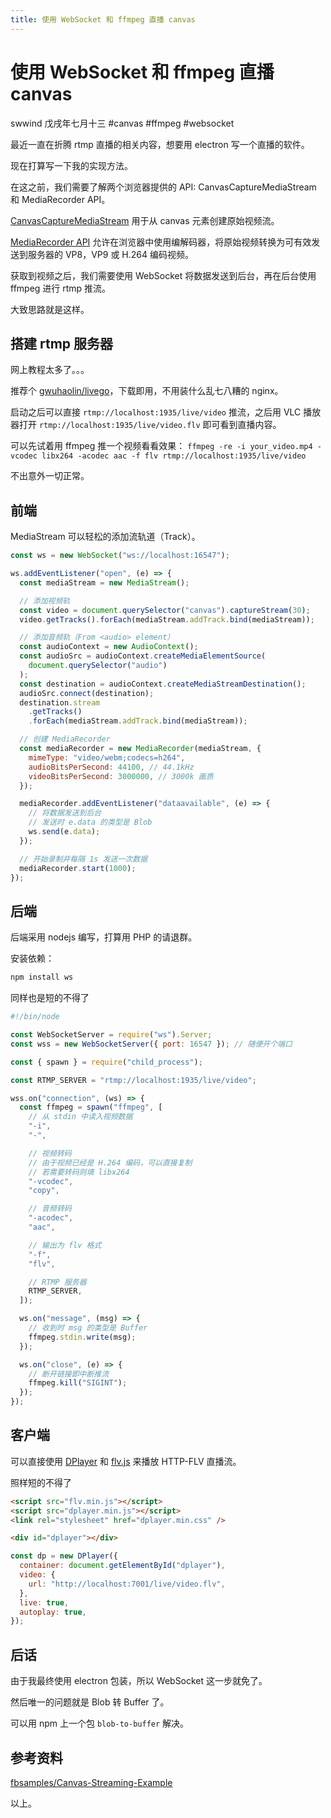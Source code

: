 ```yaml
---
title: 使用 WebSocket 和 ffmpeg 直播 canvas
---
```


# 使用 WebSocket 和 ffmpeg 直播 canvas

<div class="info">
  <span>swwind</span>
  <time>戊戌年七月十三</time>
  <span>#canvas</span>
  <span>#ffmpeg</span>
  <span>#websocket</span>
</div>

最近一直在折腾 rtmp 直播的相关内容，想要用 electron 写一个直播的软件。

现在打算写一下我的实现方法。

在这之前，我们需要了解两个浏览器提供的 API: CanvasCaptureMediaStream 和 MediaRecorder API。

[CanvasCaptureMediaStream][ccms] 用于从 canvas 元素创建原始视频流。

[MediaRecorder API][mra] 允许在浏览器中使用编解码器，将原始视频转换为可有效发送到服务器的 VP8，VP9 或 H.264 编码视频。

获取到视频之后，我们需要使用 WebSocket 将数据发送到后台，再在后台使用 ffmpeg 进行 rtmp 推流。

大致思路就是这样。

## 搭建 rtmp 服务器

网上教程太多了。。。

推荐个 [gwuhaolin/livego][livego]，下载即用，不用装什么乱七八糟的 nginx。

启动之后可以直接 `rtmp://localhost:1935/live/video` 推流，之后用 VLC 播放器打开 `rtmp://localhost:1935/live/video.flv` 即可看到直播内容。

可以先试着用 ffmpeg 推一个视频看看效果： `ffmpeg -re -i your_video.mp4 -vcodec libx264 -acodec aac -f flv rtmp://localhost:1935/live/video`

不出意外一切正常。

## 前端

MediaStream 可以轻松的添加流轨道（Track）。

```js
const ws = new WebSocket("ws://localhost:16547");

ws.addEventListener("open", (e) => {
  const mediaStream = new MediaStream();

  // 添加视频轨
  const video = document.querySelector("canvas").captureStream(30);
  video.getTracks().forEach(mediaStream.addTrack.bind(mediaStream));

  // 添加音频轨（From <audio> element）
  const audioContext = new AudioContext();
  const audioSrc = audioContext.createMediaElementSource(
    document.querySelector("audio")
  );
  const destination = audioContext.createMediaStreamDestination();
  audioSrc.connect(destination);
  destination.stream
    .getTracks()
    .forEach(mediaStream.addTrack.bind(mediaStream));

  // 创建 MediaRecorder
  const mediaRecorder = new MediaRecorder(mediaStream, {
    mimeType: "video/webm;codecs=h264",
    audioBitsPerSecond: 44100, // 44.1kHz
    videoBitsPerSecond: 3000000, // 3000k 画质
  });

  mediaRecorder.addEventListener("dataavailable", (e) => {
    // 将数据发送到后台
    // 发送时 e.data 的类型是 Blob
    ws.send(e.data);
  });

  // 开始录制并每隔 1s 发送一次数据
  mediaRecorder.start(1000);
});
```

## 后端

后端采用 nodejs 编写，打算用 PHP 的请退群。

安装依赖：

```bash
npm install ws
```

同样也是短的不得了

```js
#!/bin/node

const WebSocketServer = require("ws").Server;
const wss = new WebSocketServer({ port: 16547 }); // 随便开个端口

const { spawn } = require("child_process");

const RTMP_SERVER = "rtmp://localhost:1935/live/video";

wss.on("connection", (ws) => {
  const ffmpeg = spawn("ffmpeg", [
    // 从 stdin 中读入视频数据
    "-i",
    "-",

    // 视频转码
    // 由于视频已经是 H.264 编码，可以直接复制
    // 若需要转码则填 libx264
    "-vcodec",
    "copy",

    // 音频转码
    "-acodec",
    "aac",

    // 输出为 flv 格式
    "-f",
    "flv",

    // RTMP 服务器
    RTMP_SERVER,
  ]);

  ws.on("message", (msg) => {
    // 收到时 msg 的类型是 Buffer
    ffmpeg.stdin.write(msg);
  });

  ws.on("close", (e) => {
    // 断开链接即中断推流
    ffmpeg.kill("SIGINT");
  });
});
```

## 客户端

可以直接使用 [DPlayer][dp] 和 [flv.js][flvjs] 来播放 HTTP-FLV 直播流。

照样短的不得了

```html
<script src="flv.min.js"></script>
<script src="dplayer.min.js"></script>
<link rel="stylesheet" href="dplayer.min.css" />

<div id="dplayer"></div>
```

```js
const dp = new DPlayer({
  container: document.getElementById("dplayer"),
  video: {
    url: "http://localhost:7001/live/video.flv",
  },
  live: true,
  autoplay: true,
});
```

## 后话

由于我最终使用 electron 包装，所以 WebSocket 这一步就免了。

然后唯一的问题就是 Blob 转 Buffer 了。

可以用 npm 上一个包 `blob-to-buffer` 解决。

## 参考资料

[fbsamples/Canvas-Streaming-Example](https://github.com/fbsamples/Canvas-Streaming-Example)

以上。

[ccms]: https://developer.mozilla.org/zh-CN/docs/Web/API/CanvasCaptureMediaStream
[mra]: https://developer.mozilla.org/zh-CN/docs/Web/API/MediaRecorder
[livego]: https://github.com/gwuhaolin/livego
[dp]: https://github.com/MoePlayer/DPlayer
[flvjs]: https://github.com/Bilibili/flv.js
